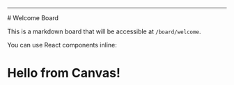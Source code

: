 
---

<Canvas>
# Welcome Board

This is a markdown board that will be accessible at `/board/welcome`.

You can use React components inline:

<h1>Hello from Canvas!</h1>

</Canvas>